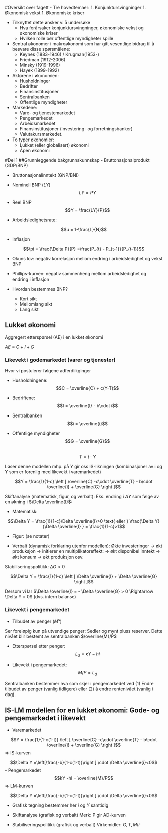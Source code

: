 #Oversikt over fagett
- Tre hovedtemaer: 
    1. Konjunktursvingninger
    1. Økonomisk vekst
    1. Økonomiske kriser

- Tilknyttet dette ønsker vi å undersøke
    + Hva forårsaker konjunktursvingninger, økonomiske vekst og økonomiske kriser
    + Hvilken rolle bør offentlige myndigheter spille
    
- Sentral økonomer i makroøkonomi som har gitt vesentlige bidrag til å besvare disse spørsmålene:
    + Keynes (1883-1946) / Krugman(1953-)
    + Friedman (1912-2006)
    + Minsky (1919-1996)
    + Hayek (1899-1992) 
    
- Aktørene i økonomien:
    + Husholdninger 
    + Bedrifter 
    + Finansinstitusjoner 
    + Sentralbanken 
    + Offentlige myndigheter

- Markedene: 
    + Vare- og tjenestemarkedet
    + Pengemarkedet 
    + Arbeidsmarkedet
    + Finansinstitusjoner (investering- og forretningsbanker) 
    + Valutakursmarkedet.

- To typer økonomier:
    + Lukket (eller globalisert) økonomi
    + Åpen økonomi
    
#Del 1
##Grunnleggende bakgrunnskunnskap
- Bruttonasjonalprodukt (GDP/BNP)

- Bruttonasjonalinntekt (GNP/BNI)

- Nominell BNP ($LY$)
$$LY = PY$$
- Reel BNP
$$Y = \frac{LY}{P}$$

- Arbeidsledighetsrate:

$$u = 1-\frac{L}{N}$$

- Inflasjon 

$$\pi = \frac{\Delta P}{P} =\frac{P_{t} - P_{t-1}}{P_{t-1}}$$

- Okuns lov:
negativ korrelasjon mellom endring i arbeidsledighet og vekst BNP 

- Phillips-kurven:
negativ sammenheng mellom arbeidsledighet og endring i inflasjon

- Hvordan bestemmes BNP?
    + Kort sikt
    + Mellomlang sikt
    + Lang sikt

## Lukket økonomi
Aggregert etterspørsel (AE) i en lukket økonomi    

$AE \equiv C + I + G$

### Likevekt i godemarkedet (varer og tjenester)

Hvor vi postulerer følgene adferdlikginger

- Husholdningene:
$$C = \overline{C} + c(Y-T)$$
- Bedriftene:
$$I = \overline{I} - b\cdot i$$

- Sentralbanken
$$i = \overline{i}$$

- Offentlige myndigheter
$$G = \overline{G}$$  
$$T = t\cdot Y$$ 

Løser denne modellen mhp. på Y gir oss IS-likningen (kombinasjoner av i og Y som er forenlig med likevekt i varemarkedet)

$$Y = \frac{1}{1-c}  \left [ \overline{C} -c\cdot \overline{T} - b\cdot \overline{i} + \overline{G}  \right ]$$

Skiftanalyse (matematisk, figur, og verbalt): Eks. endring i $\Delta Y$ som følge av en økning i $\Delta \overline{I}$:

- Matematisk:

$$\Delta Y = \frac{1}{1-c}\Delta  \overline{I}>0 \text{ eller } \frac{\Delta Y}{\Delta  \overline{I} } = \frac{1}{1-c}>1$$

- Figur: (se notater)

- Verbalt  (dynamisk forklaring utenfor modellen):
Økte investeringer $\rightarrow$ økt produksjon $\rightarrow$ initierer en multiplikatoreffekt: $\rightarrow$ økt disponibel inntekt $\rightarrow$ økt konsum $\rightarrow$ økt produksjon osv.

Stabiliseringspolitikk: $\Delta G <0$

$$\Delta Y = \frac{1}{1-c}  \left [ \Delta \overline{I} + \Delta \overline{G} \right ]$$

Dersom vi lar $\Delta \overline{I} = - \Delta \overline{G} > 0 \Rightarrow \Delta Y = 0$ (dvs. intern balanse)

### Likevekt i pengemarkedet 
- Tilbudet av penger ($M^{s}$)

Ser foreløpig kun på utvendige penger: Sedler og mynt pluss reserver. Dette nivået blir bestemt av sentralbanken
$\overline{M}/P$

- Etterspørsel etter penger:
$$L_{d} = \kappa Y -hi$$

- Likevekt i pengemarkedet: 
$$M/P = L_{d}$$  

Sentralbanken bestemmer hva som skjer i pengemarkedet ved
(1) Endre tilbudet av penger (vanlig tidligere) eller (2) å endre rentenivået (vanlig i dag).

## IS-LM modellen for en lukket økonomi: Gode- og pengemarkedet i likevekt

- Varemarkedet

$$Y = \frac{1}{1-c(1-t)}  \left [ \overline{C} -c\cdot \overline{T} - b\cdot \overline{i} + \overline{G}  \right ]$$
$\Rightarrow$ IS-kurven

$$\Delta Y =\left[\frac{-b}{1-c(1-t)}\right ]   \cdot \Delta \overline{i}<0$$
- Pengemarkedet
$$kY -hi = \overline{M}/P$$
$\Rightarrow$ LM-kurven

$$\Delta Y =\left[\frac{-b}{1-c(1-t)}\right ]   \cdot \Delta \overline{i}<0$$

- Grafisk tegning bestemmer her $i$ og $Y$ samtidig

- Skiftanalyse (grafisk og verbalt)
Merk: P gir AD-kurven

- Stabiliseringspolitikk (grafisk og verbalt)
Virkemidler: $G, T, M/i$

<!--

### AD-AS modellen for en lukket økonomi: Gode, penge og arbeidsmarkedet i likevekt

- Husholdningene: Tilbyr arbeid

$$W=P^{e}F(\underset{(-)}{u}, \underset{(+)}{z})$$

- Bedrifter: Etterspør arbeidskraft og tilbyr produktet i et marked med monopolistisk konkurranse

$$Y=AL$$

$$P=(1+μ)W$$

- Ledighet

$$u=\frac{U}{N}=\frac{N-L}{N}=1−\frac{L}{N}=1−\frac{Y/A}{N}=1 - \frac{Y}{AN}$$

- Kombinere dett gir oss AS-kurven (verdier av P og Y som gir likevekt i arbeidsmarkedet)

$$P=(1+μ)P^{e}F(1 - \frac{Y}{AN},z)$$

- AD-AS-modellen

$$Y = \frac{1}{1-c}  \left [ \overline{C} -c\cdot \overline{T} - b\cdot \overline{i} + \overline{G}  \right ]\text{ :Godemarkedet}$$ 

$$\frac{\overline{M}}{P}=\kappa Y - h\cdot i  \text{ :Pengemarkedet}$$

$$P=(1+μ)PeF(1−YAL,z) \text{ :Arbeidsmarkedet}$$ 

Merk: $P=Pe⇒Y=Yn=u=un$: Naturlige produksjons- og ledighetsnivået,

Grafisk tegning bestemmer her P, Y
og i samtidig

- Skiftanalyse (grafisk og verbalt)
- Stabiliseringspolitikk (grafisk og verbalt)

Virkemidler: $G$, $T$ og $M/i$

- Sentral poeng med modellen – Selvkorrigerende mekanismer:

Fleksibilitet i P og korrekte prisforventninger Pe
 på mellomlang sikt, fører til at økonomien går tilbake til sitt naturlige produksjons- og ledighetsnivå.

<!--

### IS-LM modellen for en åpen økonomi: Gode-, penge- og valutakursmarkedet i likevekt

- Tre fundamentale endringer fra en lukket økonomi:

1. Handel med utlandet

1. Internasjonale finansmarkeder

1. Fast eller flytende kurs

$$AE = C+I+G+NX$$

$$ NX=EX−R∗IM    $$

$$ BP = CA + CP + OR=0 $$

CU=Driftsregnskapet: Nettoeksport, Nettofinansinntekter(aksjer og obligasjoner), Nettoverføringer

CA=Kapitalregnskapet: Nettoendringer i fordringer og gjeld ovenfor utlandet

- To stabiliseringsmål:

1. Intern balanse (produksjon lik naturlig produksjonsnivå)

1. Ekstern balanse (rimelig nivå på utenlandsgjelden)

- Handel med utlandet (avhenger blant annet av relative prisnivået mellom innenlandske og utenlandske varer)

Realvalutakursen: $R=\frac{EP}{P}$

- E: Pris (nominell) per enhet av utenlandsk (innenlandsk) valuta E  (1/E)

- Postulerer følgende adferdsligninger for handelsbalansen

$$IM=X(\underset{(-)}{R}, \underset{(+)}{Y}) =  -m_{1}R + x_{2}Y $$
$$EX=X(\underset{(+)}{R}, \underset{(+)}{Y^{*}}) = x_{1}R + x_{2}Y^{*}  $$

Det betyr at

- $$NX = EX - IM = x_{1}R + x_{2}Y^{*} + m_{1}R - x_{2}Y$$

Legger til grunn i dette kurset at $\frac{\Delta NX}{\Delta R}/>0$  (i praksis kan dette ta litt tid)

- internasjonale finansmarkeder (renteparitetsbetingelsen)

$$(1+i_{t+1})=(1+i_{t+1}^{*})\frac{E_{t+1}^{e}}{E_{t}}$$

- Myndighetene kan velge fast eller flytende kurs

Flytende: 

$E=\frac{(1+i)}{(1+i)}E^{e}$ 

Fast (troverdig $⇒E=E_{e}$): 

$i =i^{*}$

- Modellen
1. $$Y = \frac{1}{1-c-R?}  \left [ \overline{C} -c\cdot \overline{T} - b\cdot \overline{i} + \overline{G}  \right ]$$
1. $$\frac{M}{P}=\kappa\cdot Y + h\cdot i$$
1. $$E = \frac{1+i^{*}}{1 + i} \text{ Flytende kursregime}$$
1. $$i = i^{*} \text{ Fastkursregime}$$

- IS-kurven under fast og flytende kurs

Generelt fører lavere rente til høyere produksjon.

Men multiplikatoren blir mindre ved en åpen økonomi, grunnet importlekkasje.

Helningen på kurven er slakere under flytende kurs enn med fast kurs. Det skyldes at lavere rente under flytende kurs fører til en depresiering av den nominelle og realvalutakursen, noe som forbedrer landets konkurranse evne og dermed fører til økt etterspørsel gjennom økt nettoeksport.

- LM modellen stigende under fast og horisontal under fast(?)

- Skiftanalyse (grafisk og verbalt)

Merk: P gir AS-kurven.

- Stabiliseringspolitikk (grafisk og verbalt)

Virkemidler: $G$, $T$ og $M/i$
 (Flytende) og
$G$,$T$ og($E$)
 (Fast kurs)
 

### Mundell-Fleming (IS-LM for en åpne økonomi) modellen 

- AS-kurven samme som under en lukket økonomi.
- AD-kurven er fallende ved at økt priser fører til lavere etterspørsel.
- Sentralt poeng med modellen – Selvkorrigerende mekanismer:

Fleksibilitet i P og korrekte prisforventninger Pe
på sikt, fører til at økonomien på sikt går tilbake til sin naturlige produksjons- og ledighetsnivå.

# Del 2: Økonomisk vekst

## Introduksjon økonomisk vekst

-
YL↑⇒Høyere levestendard ⇒Lykke(?)
- Empiriske observasjoner:

Rike land: Har vokst og BNP per innbygger har konvergert.

Fattige land: Ingen slik klar sammenheng.

- Forklaringer:

Institusjoner, korrupsjon, sterk befolkningsvekst etc.

## Solow model for økonomisk vekst

- Hvordan forstå vekst?  Benytte Solow-modellen som består av tre komponenter:

- (1) Produktfunksjonen

$$Y=F(K,AL) \text{ } F^{'}_{K}>0, F^{''}_{KK}<0, F^{'}_{L}>0, F^{''}_{LL}<0$$

Konstant skalautbytte $\Rightarrow$

$$y=f(k) \text{  } f^{'}_{k}>0, f{''}_{k}>0 \text{ (produktfunksjonen på intensiv form)}$$ 

- (2) Sparing

Lukket økonomi (og uten offentlig sektor)

$$I=S$$

$$I=S=sY \Leftrightarrow \frac{I}{L} = \frac{sY}{L} f(k)$$
 
- (3) Kapitalakkumulasjon

**Enkel utgave (uten teknologisk framgang og befolkningsvekst):**

$$\Delta K=−\delta K+I$$

$$ \frac{\Delta K}{L} = \frac{\delta K}{L} + \frac{}{L}  $$

$$ \Delta k = sf(k)−\delta\cdot k $$

**Vanlig utgave (med teknologisk framgang, $a$, og befolkningsvekst, $n$,)**:

$$ \Delta k = sf(k)− (\delta +n + a)k $$

- Modellens prediksjon (bør også kunne vises grafisk):

Uavhengig av det initiale kapitalnivået, vil økonomien på sikt konvergere mot en steady state:

$$sf(kss)=(δ+n+a)kss$$

$$yss=f(kss)$$

I den enkle versjonen vil veksten i produksjonen (BNP) våre lik null.

I den vanlige versjonen vil veksten i produksjonen (BNP) våre lik befolkningsveksten pluss teknologiveksten.

Dette tilsvarer trendlinjen eller potensielle produksjonen, som vi snakket om i Del 1 av dette kurset

- Skiftanalyse (bør også kunne vises grafisk)

Økt sparing vil gi en ny og høyere steady state.

Befolkningsvekst (fødselsrater + nettoinnvandring)) vil gi en ny og lavere steady state.

# Del 3: Økonomiske kriser

## Tema 1: Penger, kreditt og bankadferd

## Pengens funksjoner

- Penger som gjeld

Utvendige penger (M0(M1)):

Skapt av sentralbanken og består av sedler, mynt pluss forretningsbankenes innskuddskontoer i sentralbanken.

Innvendige penger(M1(M2)-M0(M1)) :

Skapt av bankene ved at de krediterer sine innskuddskontoer.

## Tre arketyper for banksystemets forskjellige utforminger

- System 1: Lånebasert økonomi

Problemer:

Uelastisk kredittilbud.

Kostnader ved å flytte reserver mellom forretningsbankene.

- System 2: Fraksjonsbasert bankvirksomhet uten sentralbank

Problemer:

Åpne for løp på bankene.

Kostnader ved å flytte reserver mellom forretningsbankene.

- System 3: Fraksjonsbasert bankvirksomhet med sentralbank og fiat penger

Problemer:

Systemrisiko.

Vilkårlig omfordeling av formue.

## Banker og systemrisiko

- Bloos rule: Innskuddsgaranti gjør det mer lønnsomt å velge prosjekter med unødvendig

Dersom alle banker går får en slik løsning  Systemrisiko.

- Høyere egenkapitalkrav til bankene vil føre (1)Lavere forventede utbetalinger ved systemrisiko (2) Gradvis substitusjon over fra forretningsmodeller med overdreven risiko.

## Tema 2: Statsgjeld

## Konsolidert budsjettbetingelse for offentlig sektor

Offentlig sektor

$$B_{t}^{f} = (1+i_{t-1})B_{t-1}^{f} + (G_{t} - T_{t}) - SNG_{t}$$

Sentralbanken

$$i_{t-1}B_{t-1}^{m} + \Delta B_{t}^{m} = \Delta M_{t} + SNG_{t}$$

Statsgjeld

$$Bt=Btf−Btm$$

- Ved å kombinere uttrykkene ovenfor, får vi den konsoliderte budsjettbetingelsen for offentlig sektor

$$B_{t} = (1+i)B + (G_{t}-T_{t}) - \Delta M_{t}$$

## Dynamikken i statsgjelden over tid

Ved null inflasjon, $i_{t}=r_{t}$ og $ΔMt=0$ kan uttrykket ovenfor skrives som

$$\frac{B_{t}}{Y_{t}} = \frac{G_{t}-T_{t}}{Y_{t}} + \frac{B_{t-1}}{Y_{t-1}}(1 + r -g)$$


- Grafisk analyse for fire tifeller:

Viktigst:
$(1+r-g)>1$ og (i) $(G_{t}−T_{t})>0$ og (ii) $(G_{t}−T_{t})<0$

Mindre viktig:
$(1+r-g)<1$ (iii) $(G_{t}−T_{t})>0$ og (iv) $(G_{t}−T_{t})<0$

### Mulig tiltak for å forhindre en statsgjeldskrise

- Kutte i primærbudsjettet (øke T eller redusere G)
- Mislighold
- Inflasjon (man må gjøre sentralbanken mindre uavhengig)

## Tema 3: Likviditetsfellen og privat gjeld

### Hva er likviditetsfellen?

- Sitasjon hvor pengepolitikken ikke lengre kan påvirke realøkonomien på en ekspansiv måte: Kortsiktig nominell rente er (nær) lik null.
- Beskrevet først av Keynes i &quot;General Theory&quot; på 1930-tallet. Men blitt aktualisert etter den globale finanskrisen

### Hvordan havner man i en likviditetsfelle?

<!--
-
Case 1: Demografiske endringer (Krugman, 1998) ⇒Δ´C&lt;0
 (eks. spare mere til alderdommen)
 (eks. spare mere til alderdommen)

1−c(1−t)ΔY=1

Likviditetsfelle dersom rentereduksjonen ikke klarer å veie opp for nedgangen i konsumet som er en følge av de demografiske endringene:

ΔC´−b∙Δi0
)&lt;0

1−c(1−t)⇒ΔY=1

-
Case 2: Privat gjeldsreduksjon (Krugman og EggertsSon, 2012)⇒ΔDb&lt;0
 (Minsky moment)
 (Minsky moment)



1−c¯ (1−t)ΔY=1

Likviditetsfelle dersom rentereduksjonen ikke klarer å veie opp for nedgangen i konsumet som er en følge av gjeldsreduksjonen:

 θ∙ΔDb−b¯ ∙Δi0
)&lt;0

1−c¯ (1−t)⇒ΔY=1

-
Likviditetsfelle Y&lt;Yn

T=tY
  går ned. Redusert BNP og redusert skatter 
Bt/Yt
 øker. Gitt at sentralbanken ikke gis muligheten til å øke pengemengden for å kjøpe statsobligasjoner, vil en overgang til en likviditetsfelle lett kunne smitte over i en statsgjeldskrise.
T=tY
  går ned. Redusert BNP og redusert skatter 
Bt/Yt
 øker. Gitt at sentralbanken ikke gis muligheten til å øke pengemengden for å kjøpe statsobligasjoner, vil en overgang til en likviditetsfelle lett kunne smitte over i en statsgjeldskrise.
  går ned. Redusert BNP og redusert skatter Bt/Yt
 øker. Gitt at sentralbanken ikke gis muligheten til å øke pengemengden for å kjøpe statsobligasjoner, vil en overgang til en likviditetsfelle lett kunne smitte over i en statsgjeldskrise.
 øker. Gitt at sentralbanken ikke gis muligheten til å øke pengemengden for å kjøpe statsobligasjoner, vil en overgang til en likviditetsfelle lett kunne smitte over i en statsgjeldskrise.

## Hvordan komme ut av en likviditetsfelle?

- Den lukkede økonomi modellen forteller oss at finanspolitikken kan betraktes som en gratis lunsj:

1. (1)Vil kunne lukke produksjonsgapet.
2. (2)Vil stabilisere prisene
3. (3)Rentekostnader ved å gjøre dette vil være (tilnærmet) lik null.

- For en åpen økonomi er ikke situasjonen like enkel.  Dette vil bli forklart nærmere under forelesningen om krisen i eurosonen.

-->
